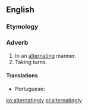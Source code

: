 ==English==

===Etymology===
{{suffix|alternating|ly|lang=en}}

===Adverb===
{{en-adv|-}}

# In an [[alternating]] manner.
# Taking turns.

====Translations====
{{trans-top|in an alternating manner}}
* Portuguese: {{t|pt|alternantemente}}
{{trans-mid}}
{{trans-bottom}}

[[ko:alternatingly]]
[[pl:alternatingly]]